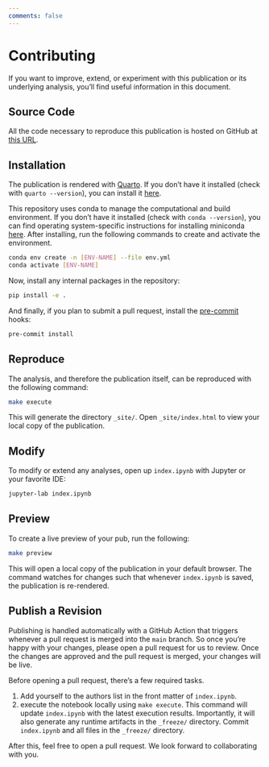 ```yaml
---
comments: false
---
```


# Contributing

If you want to improve, extend, or experiment with this publication or its underlying analysis, you'll find useful information in this document.

## Source Code

All the code necessary to reproduce this publication is hosted on GitHub at [this URL](FIXME).

## Installation

::: {.callout-note}
The publication is rendered with [Quarto](https://quarto.org/). If you don't have it installed (check with `quarto --version`), you can install it [here](https://quarto.org/docs/get-started/).
:::

This repository uses conda to manage the computational and build environment. If you don't have it installed (check with `conda --version`), you can find operating system-specific instructions for installing miniconda [here](https://docs.conda.io/projects/miniconda/en/latest/). After installing, run the following commands to create and activate the environment.

```bash
conda env create -n [ENV-NAME] --file env.yml
conda activate [ENV-NAME]
```

Now, install any internal packages in the repository:

```bash
pip install -e .
```

And finally, if you plan to submit a pull request, install the [pre-commit](https://pre-commit.com/) hooks:

```bash
pre-commit install
```

## Reproduce

The analysis, and therefore the publication itself, can be reproduced with the following command:

```bash
make execute
```

This will generate the directory `_site/`. Open `_site/index.html` to view your local copy of the publication.

## Modify

To modify or extend any analyses, open up `index.ipynb` with Jupyter or your favorite IDE:

```bash
jupyter-lab index.ipynb
```

## Preview

To create a live preview of your pub, run the following:

```bash
make preview
```

This will open a local copy of the publication in your default browser. The command watches for changes such that whenever `index.ipynb` is saved, the publication is re-rendered.

## Publish a Revision

Publishing is handled automatically with a GitHub Action that triggers whenever a pull request is merged into the `main` branch. So once you're happy with your changes, please open a pull request for us to review. Once the changes are approved and the pull request is merged, your changes will be live.

Before opening a pull request, there's a few required tasks.

1. Add yourself to the authors list in the front matter of `index.ipynb`.
2. execute the notebook locally using `make execute`. This command will update `index.ipynb` with the latest execution results. Importantly, it will also generate any runtime artifacts in the `_freeze/` directory. Commit `index.ipynb` and all files in the `_freeze/` directory.

After this, feel free to open a pull request. We look forward to collaborating with you.
